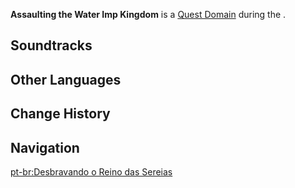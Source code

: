{{Domain Infobox
|image        = Domain Charge into the Lair of Evil.png
|type         = Quest
|description  = The beautiful Kingdom of Water Imps is at hand. Warriors, together with Prince Thelxie, reclaim it from the monsters occupying it!
|domain       = Charge into the Lair of Evil
|area         = Court of Fontaine Region
|region       = Fontaine
|quest_type   = Story
|quest        = Prince's Country (Quest)
|event        = Thelxie's Fantastic Adventures
}}
'''Assaulting the Water Imp Kingdom''' is a [[Quest Domain]] during the {{Quest|Prince's Country (Quest)}}.

==Soundtracks==
{{Soundtracks by Category Table|type=domain}}

==Other Languages==
{{Other Languages
|en      = Assaulting the Water Imp Kingdom
|zhs     = 勇闯水妖王国
|zhs_rm  = 
|zht     = 勇闖水妖王國
|zht_rm  = 
|zh_tl   = 
|ja      = いざ、水妖王国へ！
|ja_rm   = Iza, Suiyou Oukoku he!
|ja_tl   = Let's Go, to the Water Imp Kingdom!
|ko      = 돌입! 물 님프 왕국
|ko_rm   = 
|ko_tl   = Enter! Water Nymph Kingdom
|es      = Aventurándose en el Reino de los Nixies
|es_tl   = Adventuring in the Kingdom of the {{w|Nixie_(folklore)|Nixie}}s
|fr      = Assaut du Royaume des Diableautins
|fr_tl   = Assault of the Water Imp Kingdom
|ru      = Визит в королевство водяных
|ru_tl   = 
|th      = บุกอาณาจักรอิมป์น้ำ
|th_rm   = 
|th_tl   = 
|vi      = Xông Vào Vương Quốc Thủy Yêu
|vi_tl   = 
|de      = Wagnis im Reich der Wasser-Unholde
|de_tl   = Venture in the Realm of Water Fiends
|id      = Menyerbu Kerajaan Siluman Air
|id_tl   = Attacking the Kingdom of Water Spirit
|pt      = Desbravando o Reino das Sereias
|pt_tl   = 
|tr      = Su İfriti Krallığı'na Saldırı
|tr_tl   = 
|it      = Assalto al Regno dei folletti dell'acqua
|it_tl   = Assault to the Water Imps Kingdom
}}

==Change History==
{{Change History|4.2}}

==Navigation==
{{Domain Navbox|Temporary}}

[[pt-br:Desbravando o Reino das Sereias]]